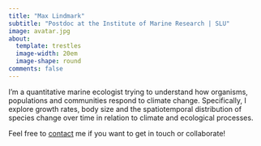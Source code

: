 ```yaml
---
title: "Max Lindmark"
subtitle: "Postdoc at the Institute of Marine Research | SLU"
image: avatar.jpg
about:
  template: trestles
  image-width: 20em
  image-shape: round
comments: false
---
```


::: {.g-col-8}

I'm a quantitative marine ecologist trying to understand how organisms, populations and communities respond to climate change. Specifically, I explore growth rates, body size and the spatiotemporal distribution of species change over time in relation to climate and ecological processes.

Feel free to [contact](contact) me if you want to get in touch or collaborate!

:::
